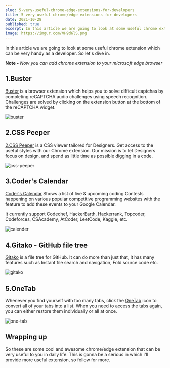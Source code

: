 ```yaml
---
slug: 5-very-useful-chrome-edge-extensions-for-developers
title: 5 very useful chrome/edge extensions for developers
date: 2021-10-28
published: true
excerpt: In this article we are going to look at some useful chrome extension which can be very handy as a developer.
image: https://imgur.com/VH9d6lS.png
---
```


In this article we are going to look at some useful chrome extension which can be very handy as a developer. So let's dive in.


**Note -** _Now you can add chrome extension to your microsoft edge browser_

## 1.Buster

[Buster](https://cutt.ly/GRFxCrv) is a browser extension which helps you to solve difficult captchas by completing reCAPTCHA audio challenges using speech recognition. Challenges are solved by clicking on the extension button at the bottom of the reCAPTCHA widget.

![buster](https://cutt.ly/wRFxHu3)

## 2.CSS Peeper

[2.CSS Peeper](https://cutt.ly/PRFcufb) is a CSS viewer tailored for Designers. Get access to the useful styles with our Chrome extension. Our mission is to let Designers focus on design, and spend as little time as possible digging in a code.

![css-peeper](https://cutt.ly/sRFcfpx)

## 3.Coder's Calendar

[Coder's Calendar](https://cutt.ly/dRFcmYM) Shows a list of live & upcoming coding Contests happening on various popular competitive programming websites with the feature to add these events to your Google Calendar.

It currently support Codechef, HackerEarth, Hackerrank, Topcoder, Codeforces, CSAcademy, AtCoder, LeetCode, Kaggle, etc.

![calender](https://cutt.ly/pRFcDxD)

## 4.Gitako - GitHub file tree

[Gitako](https://cutt.ly/ERFvr7m) is a file tree for GitHub. It can do more than just that, it has many features such as Instant file search and navigation, Fold source code etc.

![gitako](https://cutt.ly/sRFvc6r)

## 5.OneTab

Whenever you find yourself with too many tabs, click the [OneTab](https://cutt.ly/NRFbqob) icon to convert all of your tabs into a list. When you need to access the tabs again, you can either restore them individually or all at once.

![one-tab](https://cutt.ly/LRFbyXD)

## Wrapping up

So these are some cool and awesome chrome/edge extension that can be very useful to you in daily life. This is gonna be a serious in which I'll provide more useful extension, so follow for more.
